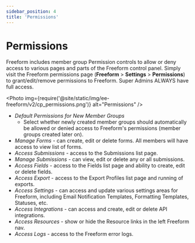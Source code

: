 ```yaml
---
sidebar_position: 4
title: 'Permissions'
---
```



# Permissions

Freeform includes member group Permission controls to allow or deny access to various pages and parts of the Freeform control panel. Simply visit the Freeform permissions page (**Freeform** > **Settings** > **Permissions**) to grant/edit/remove permissions to Freeform. Super Admins ALWAYS have full access.

<Photo
  img={require('@site/static/img/ee-freeform/v2/cp_permissions.png')}
  alt="Permissions"
/>

- _Default Permissions for New Member Groups_
  - Select whether newly created member groups should automatically be allowed or denied access to Freeform's permissions (member groups created later on).
- _Manage Forms_ - can create, edit or delete forms. All members will have access to view list of forms.
- _Access Submissions_ - access to the Submissions list page.
- _Manage Submissions_ - can view, edit or delete any or all submissions.
- _Access Fields_ - access to the Fields list page and ability to create, edit or delete fields.
- _Access Export_ - access to the Export Profiles list page and running of exports.
- _Access Settings_ - can access and update various settings areas for Freeform, including Email Notification Templates, Formatting Templates, Statuses, etc.
- _Access Integrations_ - can access and create, edit or delete API integrations.
- _Access Resources_ - show or hide the Resource links in the left Freeform nav.
- _Access Logs_ - access to the Freeform error logs.
